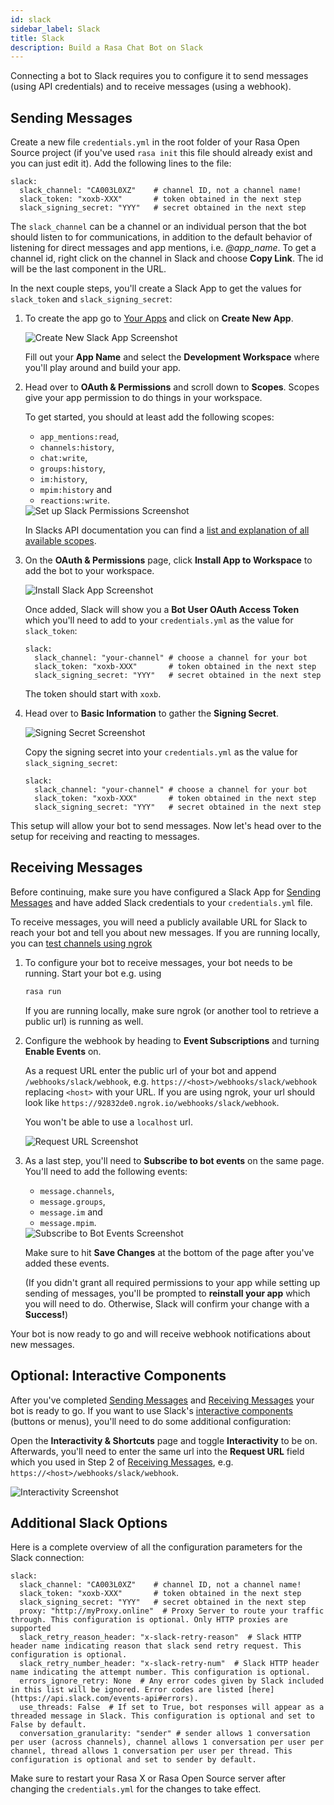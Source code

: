 ```yaml
---
id: slack
sidebar_label: Slack
title: Slack
description: Build a Rasa Chat Bot on Slack
---
```


Connecting a bot to Slack requires you to configure it to send messages
(using API credentials) and to receive messages (using a webhook).

## Sending Messages

Create a new file `credentials.yml` in the root folder of your Rasa Open Source
project (if you've used `rasa init` this file should already exist and you can
just edit it). Add the following lines to the file:

```yaml-rasa title="credentials.yml"
slack:
  slack_channel: "CA003L0XZ"    # channel ID, not a channel name!
  slack_token: "xoxb-XXX"       # token obtained in the next step
  slack_signing_secret: "YYY"   # secret obtained in the next step
```

The `slack_channel` can be a channel or an individual person that the bot should
listen to for communications, in addition to the default behavior of listening
for direct messages and app mentions, i.e. *@app_name*.
To get a channel id, right click on the channel in Slack and choose **Copy Link**.
The id will be the last component in the URL.

In the next couple steps, you'll create a Slack App to get the values for
`slack_token` and `slack_signing_secret`:

1. To create the app go to [Your Apps](https://api.slack.com/apps "The Your Apps section of your Slack interface") and click
   on **Create New App**.

   <Image img={createAppImg} caption="Create New App" alt="Create New Slack App Screenshot" max-width="500px"/>

   Fill out your **App Name** and select the **Development Workspace** where
   you'll play around and build your app.

2. Head over to **OAuth & Permissions** and scroll down to **Scopes**. Scopes give
   your app permission to do things in your workspace.

   To get started, you should at least add the following scopes:
   - `app_mentions:read`,
   - `channels:history`,
   - `chat:write`,
   - `groups:history`,
   - `im:history`,
   - `mpim:history` and
   - `reactions:write`.

   <Image img={scopesImg} caption="Set up Slack Permissions" alt="Set up Slack Permissions Screenshot" max-width="500px" />

   In Slacks API documentation you can find a
   [list and explanation of all available scopes](https://api.slack.com/scopes).

3. On the **OAuth & Permissions** page, click **Install App to Workspace** to add
   the bot to your workspace.

   <Image img={installAppImg} caption="Install Slack App" alt="Install Slack App Screenshot" max-width="500px"/>

   Once added, Slack will show you a **Bot User OAuth Access Token** which you'll
   need to add to your `credentials.yml` as the value for `slack_token`:

   ```yaml-rasa title="credentials.yml" line={3}
   slack:
     slack_channel: "your-channel" # choose a channel for your bot
     slack_token: "xoxb-XXX"       # token obtained in the next step
     slack_signing_secret: "YYY"   # secret obtained in the next step
   ```

   The token should start with `xoxb`.

4. Head over to **Basic Information** to gather the **Signing Secret**.

   <Image img={secretImg} caption="Signing Secret" alt="Signing Secret Screenshot" max-width="500px"/>

   Copy the signing secret into your `credentials.yml` as the value for `slack_signing_secret`:

   ```yaml-rasa title="credentials.yml" line={4}
   slack:
     slack_channel: "your-channel" # choose a channel for your bot
     slack_token: "xoxb-XXX"       # token obtained in the next step
     slack_signing_secret: "YYY"   # secret obtained in the next step
   ```

This setup will allow your bot to send messages. Now let's head over to the setup
for receiving and reacting to messages.

## Receiving Messages
Before continuing, make sure you have configured a Slack App for [Sending Messages](./slack.mdx#sending-messages) and have added Slack credentials to your `credentials.yml` file.

To receive messages, you will need a publicly available URL for Slack to reach
your bot and tell you about new messages. If you are running locally, you can
[test channels using ngrok](../messaging-and-voice-channels.mdx#testing-channels-on-your-local-machine)

1. To configure your bot to receive messages, your bot needs to be running.
   Start your bot e.g. using
   ```bash
   rasa run
   ```
   If you are running locally, make sure ngrok (or another tool to retrieve a public
   url) is running as well.

2. Configure the webhook by heading to **Event Subscriptions** and
   turning **Enable Events** on.

   As a request URL enter the public url of your bot and append `/webhooks/slack/webhook`, e.g.
   `https://<host>/webhooks/slack/webhook` replacing `<host>` with your URL. If you
   are using ngrok, your url should look like `https://92832de0.ngrok.io/webhooks/slack/webhook`.

   You won't be able to use a `localhost` url.

   <Image img={requestUrlImg} caption="Request URL" alt="Request URL Screenshot" max-width="500px"/>

3. As a last step, you'll need to **Subscribe to bot events** on the same page.
   You'll need to add the following events:
   - `message.channels`,
   - `message.groups`,
   - `message.im` and
   - `message.mpim`.

   <Image img={eventsImg} caption="Subscribe to Bot Events" alt="Subscribe to Bot Events Screenshot" max-width="500px"/>

   Make sure to hit **Save Changes** at the bottom of the page after you've added these events.

   (If you didn't grant all required permissions to your app while setting up
   sending of messages, you'll be prompted to **reinstall your app** which you will
   need to do. Otherwise, Slack will confirm your change with a **Success!**)

Your bot is now ready to go and will receive webhook notifications about new messages.
## Optional: Interactive Components
After you've completed [Sending Messages](./slack.mdx#sending-messages) and
[Receiving Messages](./slack.mdx#receiving-messages) your bot is ready to go. If you
want to use Slack's [interactive components](https://api.slack.com/block-kit/interactivity) (buttons or menus), you'll need to do
some additional configuration:

Open the **Interactivity & Shortcuts** page and toggle **Interactivity** to be on.
Afterwards, you'll need to enter the same url into the **Request URL** field which
you used in Step 2 of [Receiving Messages](./slack.mdx#receiving-messages), e.g. `https://<host>/webhooks/slack/webhook`.

<Image img={interactivityImg} caption="Enabling Interactivity" alt="Interactivity Screenshot" max-width="500px"/>

## Additional Slack Options

Here is a complete overview of all the configuration parameters for the Slack
connection:

```yaml-rasa title="credentials.yml"
slack:
  slack_channel: "CA003L0XZ"    # channel ID, not a channel name!
  slack_token: "xoxb-XXX"       # token obtained in the next step
  slack_signing_secret: "YYY"   # secret obtained in the next step
  proxy: "http://myProxy.online"  # Proxy Server to route your traffic through. This configuration is optional. Only HTTP proxies are supported
  slack_retry_reason_header: "x-slack-retry-reason"  # Slack HTTP header name indicating reason that slack send retry request. This configuration is optional.
  slack_retry_number_header: "x-slack-retry-num"  # Slack HTTP header name indicating the attempt number. This configuration is optional.
  errors_ignore_retry: None  # Any error codes given by Slack included in this list will be ignored. Error codes are listed [here](https://api.slack.com/events-api#errors).
  use_threads: False  # If set to True, bot responses will appear as a threaded message in Slack. This configuration is optional and set to False by default.
  conversation_granularity: "sender" # sender allows 1 conversation per user (across channels), channel allows 1 conversation per user per channel, thread allows 1 conversation per user per thread. This configuration is optional and set to sender by default.
```

Make sure to restart your Rasa X or Rasa Open Source server after changing the
`credentials.yml` for the changes to take effect.
